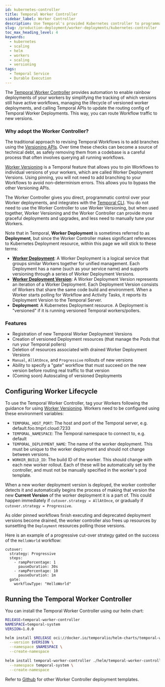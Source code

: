```yaml
---
id: kubernetes-controller
title: Temporal Worker Controller
sidebar_label: Worker Controller
description: Use Temporal's provided Kubernetes controller to programmatically scale your Worker deployments.
slug: /production-deployment/worker-deployments/kubernetes-controller
toc_max_heading_level: 4
keywords:
  - kubernetes
  - scaling
  - helm
  - workers
  - scaling
  - versioning
tags:
  - Temporal Service
  - Durable Execution
---
```


The [Temporal Worker Controller](https://github.com/temporalio/temporal-worker-controller) provides automation to enable rainbow deployments of your workers by simplifying the tracking of which versions still have active workflows, managing the lifecycle of versioned worker deployments, and calling Temporal APIs to update the routing config of Temporal Worker Deployments.
This way, you can route Workflow traffic to new versions.

### Why adopt the Worker Controller?

The traditional approach to revising Temporal Workflows is to add branches using the [Versioning APIs](/workflow-definition#workflow-versioning).
Over time these checks can become a source of technical debt, as safely removing them from a codebase is a careful process that often involves querying all running workflows.

[Worker Versioning](/production-deployment/worker-deployments/worker-versioning) is a Temporal feature that allows you to pin Workflows to individual versions of your workers, which are called Worker Deployment Versions.
Using pinning, you will not need to add branching to your Workflows to avoid non-determinism errors.
This allows you to bypass the other Versioning APIs.

The Worker Controller gives you direct, programmatic control over your Worker deployments, and integrates with the [Temporal CLI](/production-deployment/worker-deployments/worker-versioning#rolling-out-changes-with-the-cli).
You do not need to use the Worker Controller to use Worker Versioning, but when used together, Worker Versioning and the Worker Controller can provide more graceful deployments and upgrades, and less need to manually tune your Workers.

Note that in Temporal, **Worker Deployment** is sometimes referred to as **Deployment**, but since the Worker Controller makes significant references to Kubernetes Deployment resource, within this page we will stick to these terms:

- [**Worker Deployment**](/worker-versioning#deployments): A Worker Deployment is a logical service that groups similar Workers together for unified management. Each Deployment has a name (such as your service name) and supports versioning through a series of Worker Deployment Versions.
- [**Worker Deployment Version**](/worker-versioning#deployment-versions): A Worker Deployment Version represents an iteration of a Worker Deployment. Each Deployment Version consists of Workers that share the same code build and environment. When a Worker starts polling for Workflow and Activity Tasks, it reports its Deployment Version to the Temporal Server.
- **Deployment**: A Kubernetes Deployment resource. A Deployment is "versioned" if it is running versioned Temporal workers/pollers.

### Features

- Registration of new Temporal Worker Deployment Versions
- Creation of versioned Deployment resources (that manage the Pods that run your Temporal pollers)
- Deletion of resources associated with drained Worker Deployment Versions
- `Manual`, `AllAtOnce`, and `Progressive` rollouts of new versions
- Ability to specify a "gate" workflow that must succeed on the new version before routing real traffic to that version
- (Coming soon) Autoscaling of versioned Deployments

## Configuring Worker Lifecycle

To use the Temporal Worker Controller, tag your Workers following the guidance for using [Worker Versioning](/production-deployment/worker-deployments/worker-versioning). Workers need to be configured using these environment variables:

- `TEMPORAL_HOST_PORT`: The host and port of the Temporal server, e.g. default.foo.tmprl.cloud:7233
- `TEMPORAL_NAMESPACE`: The Temporal namespace to connect to, e.g. default
- `TEMPORAL_DEPLOYMENT_NAME`: The name of the worker deployment. This must be unique to the worker deployment and should not change between versions.
- `WORKER_BUILD_ID`: The build ID of the worker. This should change with each new worker rollout.
Each of these will be automatically set by the controller, and must not be manually specified in the worker's pod template.

When a new worker deployment version is deployed, the worker controller detects it and automatically begins the process of making that version the new **Current Version** of the worker deployment it is a part of.
This could happen immediately if `cutover.strategy = AllAtOnce`, or gradually if `cutover.strategy = Progressive`.

As older pinned workflows finish executing and deprecated deployment versions become drained, the worker controller also frees up resources by sunsetting the `Deployment` resources polling those versions.

Here is an example of a progressive cut-over strategy gated on the success of the `HelloWorld` workflow:

```
cutover:
  strategy: Progressive
  steps:
    - rampPercentage: 1
      pauseDuration: 30s
    - rampPercentage: 10
      pauseDuration: 1m
  gate:
    workflowType: "HelloWorld"
```

## Running the Temporal Worker Controller

You can install the Temporal Worker Controller using our helm chart:

```bash
RELEASE=temporal-worker-controller
NAMESPACE=temporal-system
VERSION=1.0.0

helm install $RELEASE oci://docker.io/temporalio/helm-charts/temporal-worker-controller \
  --version $VERSION \
  --namespace $NAMESPACE \
  --create-namespace
  
helm install temporal-worker-controller ./helm/temporal-worker-controller \
  --namespace temporal-system \
  --create-namespace 
```

Refer to [Github](https://github.com/temporalio/temporal-worker-controller/tree/main/helm/temporal-worker-controller/templates) for other Worker Controller deployment templates.